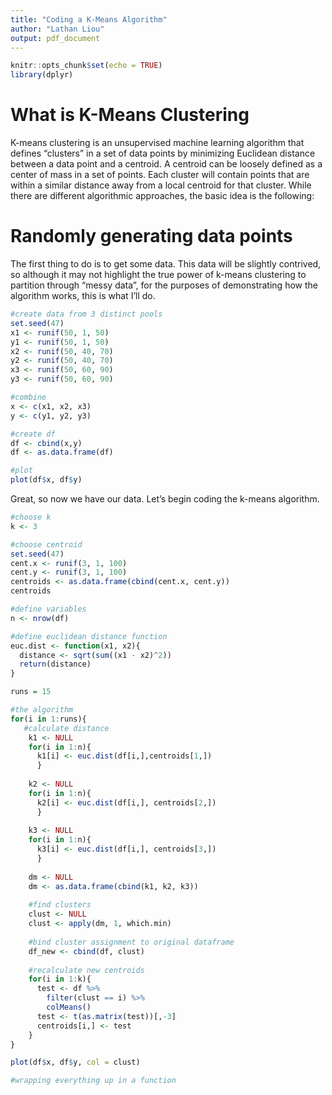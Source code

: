 ```yaml
---
title: "Coding a K-Means Algorithm"
author: "Lathan Liou"
output: pdf_document
---
```


```r
knitr::opts_chunk$set(echo = TRUE)
library(dplyr)
```

# What is K-Means Clustering
K-means clustering is an unsupervised machine learning algorithm that defines "clusters" in a set of data points by minimizing Euclidean distance between a data point and a centroid. A centroid can be loosely defined as a center of mass in a set of points. Each cluster will contain points that are within a similar distance away from a local centroid for that cluster. While there are different algorithmic approaches, the basic idea is the following:

\begin{enumerate}

\list Initialize clusters by choosing _k_ and centroids. 

\list Calculate a distance matrix.

\list Assign clusters by minimum distance.

\list Compute error.

\list Update centroids.

\list Optional: Optimize k by making an elbow plot.

\end{enumerate}

# Randomly generating data points
The first thing to do is to get some data. This data will be slightly contrived, so although it may not highlight the true power of k-means clustering to partition through "messy data", for the purposes of demonstrating how the algorithm works, this is what I'll do.

```r
#create data from 3 distinct pools
set.seed(47)
x1 <- runif(50, 1, 50)
y1 <- runif(50, 1, 50)
x2 <- runif(50, 40, 70)
y2 <- runif(50, 40, 70)
x3 <- runif(50, 60, 90)
y3 <- runif(50, 60, 90)

#combine
x <- c(x1, x2, x3)
y <- c(y1, y2, y3)

#create df
df <- cbind(x,y)
df <- as.data.frame(df)

#plot
plot(df$x, df$y)
```

Great, so now we have our data. Let's begin coding the k-means algorithm.

```r
#choose k
k <- 3

#choose centroid
set.seed(47)
cent.x <- runif(3, 1, 100)
cent.y <- runif(3, 1, 100)
centroids <- as.data.frame(cbind(cent.x, cent.y))
centroids

#define variables
n <- nrow(df)

#define euclidean distance function
euc.dist <- function(x1, x2){
  distance <- sqrt(sum((x1 - x2)^2))
  return(distance)
}
```

```r
runs = 15

#the algorithm
for(i in 1:runs){
   #calculate distance
    k1 <- NULL
    for(i in 1:n){
      k1[i] <- euc.dist(df[i,],centroids[1,])
      }
    
    k2 <- NULL
    for(i in 1:n){
      k2[i] <- euc.dist(df[i,], centroids[2,])
      }
    
    k3 <- NULL
    for(i in 1:n){
      k3[i] <- euc.dist(df[i,], centroids[3,])
      }
    
    dm <- NULL
    dm <- as.data.frame(cbind(k1, k2, k3))
    
    #find clusters
    clust <- NULL
    clust <- apply(dm, 1, which.min)
    
    #bind cluster assignment to original dataframe
    df_new <- cbind(df, clust)
    
    #recalculate new centroids
    for(i in 1:k){
      test <- df %>%
        filter(clust == i) %>%
        colMeans()
      test <- t(as.matrix(test))[,-3]
      centroids[i,] <- test
    }
}
```

```r
plot(df$x, df$y, col = clust)
```

```r
#wrapping everything up in a function
```